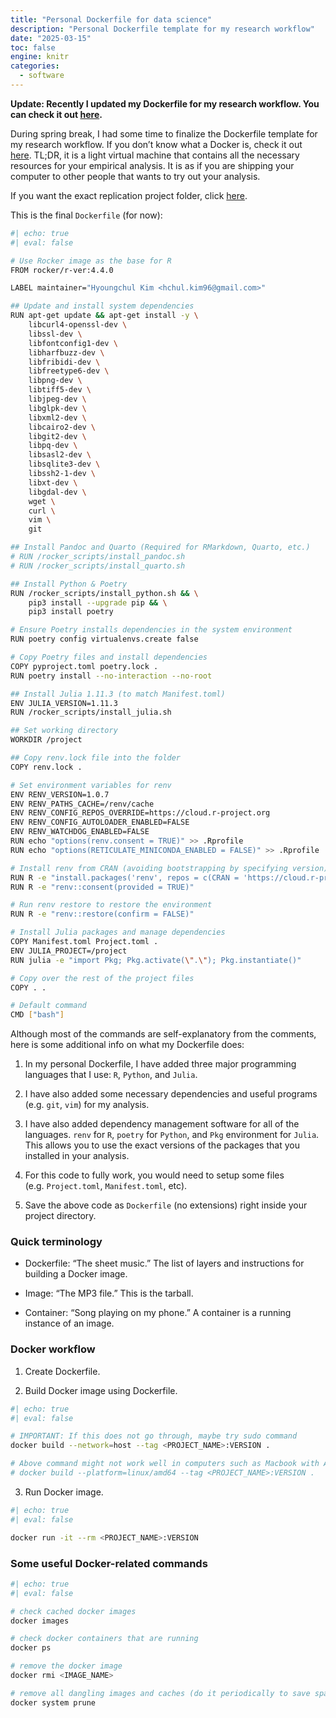 ```yaml
---
title: "Personal Dockerfile for data science"
description: "Personal Dockerfile template for my research workflow"
date: "2025-03-15"
toc: false
engine: knitr
categories:
  - software
---
```


**Update: Recently I updated my Dockerfile for my research workflow. You can check it out [here](https://github.com/hchulkim/replication-template).**

During spring break, I had some time to finalize the Dockerfile template for my research workflow. If you don't know what a Docker is, check it out [here](https://raw.githack.com/uo-ec607/lectures/master/13-docker/13-docker.html#1). TL;DR, it is a light virtual machine that contains all the necessary resources for your empirical analysis. It is as if you are shipping your computer to other people that wants to try out your analysis.

If you want the exact replication project folder, click [here](https://github.com/hchulkim/replication-template).

This is the final `Dockerfile` (for now):

```bash
#| echo: true
#| eval: false

# Use Rocker image as the base for R
FROM rocker/r-ver:4.4.0

LABEL maintainer="Hyoungchul Kim <hchul.kim96@gmail.com>"

## Update and install system dependencies
RUN apt-get update && apt-get install -y \
    libcurl4-openssl-dev \
    libssl-dev \
    libfontconfig1-dev \
    libharfbuzz-dev \
    libfribidi-dev \
    libfreetype6-dev \
    libpng-dev \
    libtiff5-dev \
    libjpeg-dev \
    libglpk-dev \
    libxml2-dev \
    libcairo2-dev \
    libgit2-dev \
    libpq-dev \
    libsasl2-dev \
    libsqlite3-dev \
    libssh2-1-dev \
    libxt-dev \
    libgdal-dev \
    wget \
    curl \
    vim \
    git	

## Install Pandoc and Quarto (Required for RMarkdown, Quarto, etc.)
# RUN /rocker_scripts/install_pandoc.sh
# RUN /rocker_scripts/install_quarto.sh

## Install Python & Poetry
RUN /rocker_scripts/install_python.sh && \
    pip3 install --upgrade pip && \
    pip3 install poetry

# Ensure Poetry installs dependencies in the system environment
RUN poetry config virtualenvs.create false

# Copy Poetry files and install dependencies
COPY pyproject.toml poetry.lock .
RUN poetry install --no-interaction --no-root

## Install Julia 1.11.3 (to match Manifest.toml)
ENV JULIA_VERSION=1.11.3
RUN /rocker_scripts/install_julia.sh

## Set working directory
WORKDIR /project

## Copy renv.lock file into the folder
COPY renv.lock .

# Set environment variables for renv
ENV RENV_VERSION=1.0.7
ENV RENV_PATHS_CACHE=/renv/cache
ENV RENV_CONFIG_REPOS_OVERRIDE=https://cloud.r-project.org
ENV RENV_CONFIG_AUTOLOADER_ENABLED=FALSE
ENV RENV_WATCHDOG_ENABLED=FALSE
RUN echo "options(renv.consent = TRUE)" >> .Rprofile
RUN echo "options(RETICULATE_MINICONDA_ENABLED = FALSE)" >> .Rprofile

# Install renv from CRAN (avoiding bootstrapping by specifying version)
RUN R -e "install.packages('renv', repos = c(CRAN = 'https://cloud.r-project.org'))"
RUN R -e "renv::consent(provided = TRUE)"

# Run renv restore to restore the environment
RUN R -e "renv::restore(confirm = FALSE)"

# Install Julia packages and manage dependencies
COPY Manifest.toml Project.toml .
ENV JULIA_PROJECT=/project
RUN julia -e "import Pkg; Pkg.activate(\".\"); Pkg.instantiate()"

# Copy over the rest of the project files
COPY . .

# Default command
CMD ["bash"]

```

Although most of the commands are self-explanatory from the comments, here is some additional info on what my Dockerfile does:

1. In my personal Dockerfile, I have added three major programming languages that I use: `R`, `Python`, and `Julia`.

2. I have also added some necessary dependencies and useful programs (e.g. `git`, `vim`) for my analysis.

3. I have also added dependency management software for all of the languages. `renv` for `R`, `poetry` for `Python`, and `Pkg` environment for `Julia`. This allows you to use the exact versions of the packages that you installed in your analysis.

4. For this code to fully work, you would need to setup some files (e.g. `Project.toml`, `Manifest.toml`, etc).

5. Save the above code as `Dockerfile` (no extensions) right inside your project directory.

### Quick terminology

- Dockerfile: "The sheet music." The list of layers and instructions for building a Docker image.

- Image: "The MP3 file." This is the tarball.

- Container: "Song playing on my phone." A container is a running instance of an image.

### Docker workflow

1. Create Dockerfile.

2. Build Docker image using Dockerfile.

```bash
#| echo: true
#| eval: false

# IMPORTANT: If this does not go through, maybe try sudo command
docker build --network=host --tag <PROJECT_NAME>:VERSION . 

# Above command might not work well in computers such as Macbook with Apple Silicon (Ofc...). This is mainly because it has a different cpu architecture (arm64 instead of amd64) so the base image is different. I am not sure if this is the best solution but try this code below.
# docker build --platform=linux/amd64 --tag <PROJECT_NAME>:VERSION .
```

3. Run Docker image.

```bash
#| echo: true
#| eval: false

docker run -it --rm <PROJECT_NAME>:VERSION
```

### Some useful Docker-related commands

```bash
#| echo: true
#| eval: false

# check cached docker images
docker images

# check docker containers that are running
docker ps

# remove the docker image
docker rmi <IMAGE_NAME>

# remove all dangling images and caches (do it periodically to save space)
docker system prune
```
